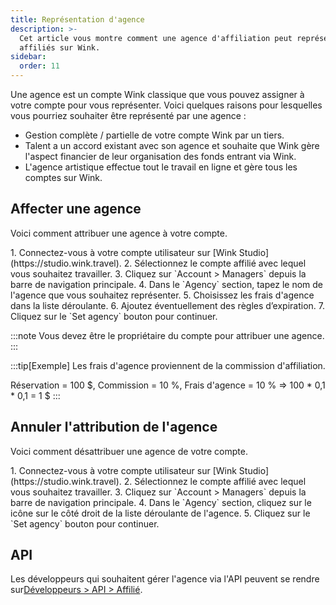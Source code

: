 ```yaml
---
title: Représentation d'agence
description: >-
  Cet article vous montre comment une agence d'affiliation peut représenter des
  affiliés sur Wink.
sidebar:
  order: 11
---
```


Une agence est un compte Wink classique que vous pouvez assigner à votre compte pour vous représenter. Voici quelques raisons pour lesquelles vous pourriez souhaiter être représenté par une agence :

* Gestion complète / partielle de votre compte Wink par un tiers.
* Talent a un accord existant avec son agence et souhaite que Wink gère l'aspect financier de leur organisation des fonds entrant via Wink.
* L'agence artistique effectue tout le travail en ligne et gère tous les comptes sur Wink.

## Affecter une agence

Voici comment attribuer une agence à votre compte.

<Steps>
  1. Connectez-vous à votre compte utilisateur sur [Wink Studio](https://studio.wink.travel).
  2. Sélectionnez le compte affilié avec lequel vous souhaitez travailler.
  3. Cliquez sur `Account > Managers` depuis la barre de navigation principale.
  4. Dans le `Agency` section, tapez le nom de l'agence que vous souhaitez représenter.
  5. Choisissez les frais d'agence dans la liste déroulante.
  6. Ajoutez éventuellement des règles d’expiration.
  7. Cliquez sur le `Set agency` bouton pour continuer.
</Steps>


:::note
Vous devez être le propriétaire du compte pour attribuer une agence.
:::

:::tip\[Exemple]
Les frais d'agence proviennent de la commission d'affiliation.

Réservation = 100 $, Commission = 10 %, Frais d'agence = 10 % => 100 \* 0,1 \* 0,1 = 1 $
:::

## Annuler l'attribution de l'agence

Voici comment désattribuer une agence de votre compte.

<Steps>
  1. Connectez-vous à votre compte utilisateur sur [Wink Studio](https://studio.wink.travel).
  2. Sélectionnez le compte affilié avec lequel vous souhaitez travailler.
  3. Cliquez sur `Account > Managers` depuis la barre de navigation principale.
  4. Dans le `Agency` section, cliquez sur le <Badge text="x" variant="danger" size="small" /> icône sur le côté droit de la liste déroulante de l'agence.
  5. Cliquez sur le `Set agency` bouton pour continuer.
</Steps>


## API

Les développeurs qui souhaitent gérer l'agence via l'API peuvent se rendre sur[Développeurs > API > Affilié](/developers/apis/#affiliate-api).

